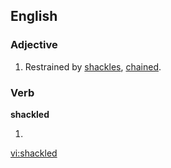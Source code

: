 ==English==

===Adjective===
{{en-adj|-}}

# Restrained by [[shackle]]s, [[chained]].

===Verb===
'''shackled'''

# {{past of|[[shackle]]}}

[[vi:shackled]]
